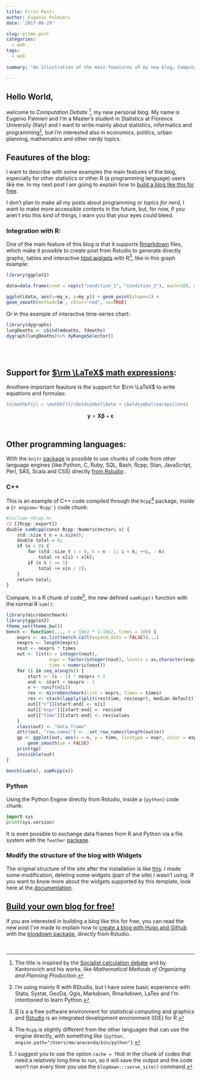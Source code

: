 ```yaml
---
title: First Post!
author: Eugenio Palmieri
date: '2017-08-29'

slug: primo-post
categories:
  - web
tags:
  - web
  
summary: "An illustration of the main feautures of my new blog, Computation Debate. The blog will be mainly about Statistics, Informatics, Programming, Politics, Economics and Urban Planning."

---
```



## Hello World,

welcome to *Computation Debate* [^1], my new personal blog. My name is Eugenio Palmieri and I'm a Master's student in Statistics at Florence University (Italy) and I want to write mainly about statistics, informatics and programming[^2], but I'm interested also in economics, politics, urban planning, mathematics and other nerdy topics.

## Feautures of the blog:

I want to describe with some examples the main features of the blog, especially  for other statistics or other R (a programming language) users like me. In my next post I am going to explain how to [build a blog like this for free](https://palmierieugenio.github.io/post/build-a-blog-with-hugo-github-and-blogdown/).

I don't plan to make all my posts about programming or *topics for nerd*, I want to make more accessible contents in the future, but, for now, if you aren't into this kind of things, I warn you that your eyes could bleed.


### Integration with R:
One of the main feature of this blog is that it supports [Rmarkdown](http://rmarkdown.rstudio.com/) files, which make it possible to create post from Rstudio to generate directly graphs, tables and interactive [html widgets](http://www.htmlwidgets.org/) with R[^3], like in this graph example:

```r
library(ggplot2)

data=data.frame(cond = rep(c("condition_1", "condition_2"), each=10), my_x = 1:100 + rnorm(100,sd=9), my_y = 1:100 + rnorm(100,sd=16) )

ggplot(data, aes(x=my_x, y=my_y)) + geom_point(shape=1) +  
geom_smooth(method=lm , color="red", se=TRUE)
```

Or in this example of interactive time-series chart:

```r
library(dygraphs)
lungDeaths <- cbind(mdeaths, fdeaths)
dygraph(lungDeaths)%>% dyRangeSelector()
```

<br>
<br>

## Support for [$\rm \LaTeX$ math expressions](https://en.wikibooks.org/wiki/LaTeX/Mathematics):
Anothere important feauture is the support for $\rm \LaTeX$ to write equations and formulas:
```teX
$$\mathbf{y} = \mathbf{X}\boldsymbol\beta + \boldsymbol\varepsilon$$
```

$$\mathbf{y} = \mathbf{X}\boldsymbol\beta + \boldsymbol\varepsilon$$
<br>

## Other programming languages:

With the `knitr` [package](https://yihui.name/knitr/demo/engines/) is possible to use chunks of code from other language engines (like Python, C, Ruby, SQL, Bash, Rcpp, Stan, JavaScript, Perl, SAS, Scala and CSS) directly [from Rstudio](http://rmarkdown.rstudio.com/authoring_knitr_engines.html) .

### C++
This is an example of C++ code compiled through the `Rcpp`[^4] package, inside a `{r engine='Rcpp'}` code chunk:

```r
#include <Rcpp.h>
// [[Rcpp::export]]
double sumRcpp(const Rcpp::NumericVector& x) {
    std::size_t n = x.size();
    double total = 0;
    if (n > 0) {
        for (std::size_t i = 0, k = n - 1; i < k; ++i, --k)
            total += x[i] + x[k];
        if (n % 2 == 1)
            total += x[n / 2];
    }
    return total;
}
```

Compare, in a R chunk of code[^5], the new defined `sumRcpp()` function with the normal R `sum()`:
```r
library(microbenchmark)
library(ggplot2)
theme_set(theme_bw())
bench <- function(..., n = 10e2 * 1:10e2, times = 100) {
    exprs <- as.list(match.call(expand.dots = FALSE)$...)
    nexprs <- length(exprs)
    nout <- nexprs * times
    out <- list(n = integer(nout),
                expr = factor(integer(nout), levels = as.character(exprs)),
                time = numeric(nout))
    for (i in seq_along(n)) {
        start <- (i - 1) * nexprs + 1
        end <- start + nexprs - 1
        x <- runif(n[i])
        res <- microbenchmark(list = exprs, times = times)
        res <- stack(lapply(split(res$time, res$expr), median.default))
        out[["n"]][start:end] <- n[i]
        out[["expr"]][start:end] <- res$ind
        out[["time"]][start:end] <- res$values
    }
    class(out) <- "data.frame"
    attr(out, "row.names") <- .set_row_names(length(out$n))
    gp <- ggplot(out, aes(x = n, y = time, linetype = expr, color = expr)) +
        geom_smooth(se = FALSE)
    print(gp)
    invisible(out)
}

bench(sum(x), sumRcpp(x))
```

### Python

Using the Python Engine directly from Rstudio, inside a `{python}` code chunk:

```python
import sys
print(sys.version)
```

It is even possible to exchange data frames from R and Python via a file system with the `feather` [package](https://blog.rstudio.com/2016/03/29/feather/).

### Modify the structure of the blog with Widgets
The original structure of the site after the installation is like [this](https://sourcethemes.com/academic/). I made some modification, deleting some widgets (part of the site) I wasn't using. If you want to know more about the widgets supported by this template, look here at the [documentation](https://sourcethemes.com/academic/post/widgets/).

## [Build your own blog for free!](https://palmierieugenio.github.io/post/build-a-blog-with-hugo-github-and-blogdown/)
If you are interested in building a blog like this for free, you can read the new post I've made to explain how to [create a blog with Hugo and Github](https://palmierieugenio.github.io/post/build-a-blog-with-hugo-github-and-blogdown/) with the [blogdown package](https://github.com/rstudio/blogdown), directly from Rstudio.

<br>

[^1]: The title is inspired by the [Socialist calculation debate](https://en.wikipedia.org/wiki/Socialist_calculation_debate) and by Kantorovich and his works, like *Mathematical Methods of Organizing and Planning Production*.

[^2]: I'm using mainly R with RStudio, but I have some basic experience with Stata, Systat, GeoDa, Qgis, Markdown, Rmarkdown, LaTex and I'm intentioned to learn Python.

[^3]: [R](https://www.r-project.org/) is a a free software environment for statistical computing and graphics and [Rstudio](https://www.rstudio.com) is an integrated development environment (IDE) for R.

[^4]: The `Rcpp` is slightly different from the other languages that can use the engine directly, with something like `{python, engine.path="/Users/me/anaconda/bin/python"}`.

[^5]: I suggest you to use the option `cache = TRUE` in the chunk of codes that need a relatively long time to run, so it will save the output and the code won't run every time you use the `blogdown:::serve_site()` command.